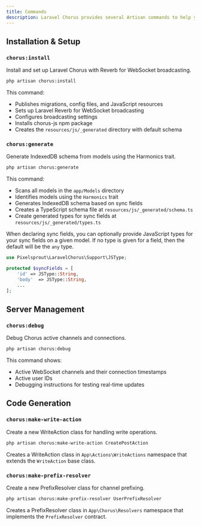 ```yaml
---
title: Commands
description: Laravel Chorus provides several Artisan commands to help you manage real-time synchronization. All commands use the `chorus:` prefix.
---
```


## Installation & Setup

### `chorus:install`
Install and set up Laravel Chorus with Reverb for WebSocket broadcasting.

```bash
php artisan chorus:install
```

This command:
- Publishes migrations, config files, and JavaScript resources
- Sets up Laravel Reverb for WebSocket broadcasting
- Configures broadcasting settings
- Installs chorus-js npm package
- Creates the `resources/js/_generated` directory with default schema

### `chorus:generate`
Generate IndexedDB schema from models using the Harmonics trait.

```bash
php artisan chorus:generate
```

This command:
- Scans all models in the `app/Models` directory
- Identifies models using the `Harmonics` trait
- Generates IndexedDB schema based on sync fields
- Creates a TypeScript schema file at `resources/js/_generated/schema.ts`
- Create generated types for sync fields at `resources/js/_generated/types.ts`


When declaring sync fields, you can optionally provide JavaScript types for your sync fields on
a given model. If no type is given for a field, then the default will be the `any` type.

```php
use Pixelsprout\LaravelChorus\Support\JSType;

protected $syncFields = [
    'id' => JSType::String,
    'body'  => JSType::String,
    ...
];
```

## Server Management

### `chorus:debug`
Debug Chorus active channels and connections.

```bash
php artisan chorus:debug
```

This command shows:
- Active WebSocket channels and their connection timestamps
- Active user IDs
- Debugging instructions for testing real-time updates

## Code Generation

### `chorus:make-write-action`
Create a new WriteAction class for handling write operations.

```bash
php artisan chorus:make-write-action CreatePostAction
```

Creates a WriteAction class in `App\Actions\WriteActions` namespace that extends the `WriteAction` base class.

### `chorus:make-prefix-resolver`
Create a new PrefixResolver class for channel prefixing.

```bash
php artisan chorus:make-prefix-resolver UserPrefixResolver
```

Creates a PrefixResolver class in `App\Chorus\Resolvers` namespace that implements the `PrefixResolver` contract.
